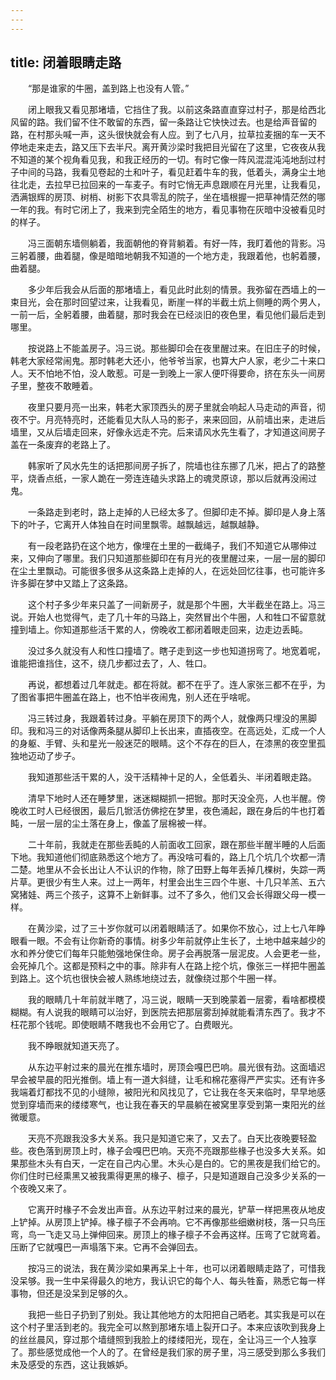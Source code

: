 ```yaml
---
---
---
```

title: 闭着眼睛走路
---




　　“那是谁家的牛圈，盖到路上也没有人管。”

　　闭上眼我又看见那堵墙，它挡住了我。以前这条路直直穿过村子，那是给西北风留的路。我们留不住不敢留的东西，留一条路让它快快过去。也是给声音留的路，在村那头喊一声，这头很快就会有人应。到了七八月，拉草拉麦捆的车一天不停地走来走去，路又压下去半尺。离开黄沙梁时我把目光留在了这里，它夜夜从我不知道的某个视角看见我，和我正经历的一切。有时它像一阵风混混沌沌地刮过村子中间的马路，我看见卷起的土和叶子，看见赶着牛车的我，低着头，满身尘土地往北走，去拉早已拉回来的一车麦子。有时它悄无声息跟顺在月光里，让我看见，洒满银辉的房顶、树梢、树影下农具零乱的院子，坐在墙根握一把草神情茫然的哪一年的我。有时它闭上了，我来到完全陌生的地方，看见事物在灰暗中没被看见时的样子。

　　冯三面朝东墙侧躺着，我面朝他的脊背躺着。有好一阵，我盯着他的背影。冯三躬着腰，曲着腿，像是暗暗地朝我不知道的一个地方走，我跟着他，也躬着腰，曲着腿。

　　多少年后我会从后面的那堵墙上，看见此时此刻的情景。我弥留在西墙上的一束目光，会在那时回望过来，让我看见，断崖一样的半截土炕上侧睡的两个男人，一前一后，全躬着腰，曲着腿，那时我会在已经淡旧的夜色里，看见他们最后走到哪里。

　　按说路上不能盖房子。冯三说。那些脚印会在夜里醒过来。在旧庄子的时候，韩老大家经常闹鬼。那时韩老大还小，他爷爷当家，也算大户人家，老少二十来口人。天不怕地不怕，没人敢惹。可是一到晚上一家人便吓得要命，挤在东头一间房子里，整夜不敢睡着。

　　夜里只要月亮一出来，韩老大家顶西头的房子里就会响起人马走动的声音，彻夜不宁。月亮特亮时，还能看见大队人马的影子，来来回回，从前墙出来，走进后墙里，又从后墙走回来，好像永远走不完。后来请风水先生看了，才知道这间房子盖在一条废弃的老路上了。

　　韩家听了风水先生的话把那间房子拆了，院墙也往东挪了几米，把占了的路整平，烧香点纸，一家人跪在一旁连连磕头求路上的魂灵原谅，那以后就再没闹过鬼。

　　一条路走到老时，路上走掉的人已经太多了。但脚印走不掉。脚印是人身上落下的叶子，它离开人体独自在时间里飘零。越飘越远，越飘越静。

　　有一段老路扔在这个地方，像埋在土里的一截绳子，我们不知道它从哪伸过来，又伸向了哪里。我们只知道那些脚印在有月光的夜里醒过来，一层一层的脚印在尘土里飘动。可能很多很多从这条路上走掉的人，在远处回忆往事，也可能许多许多脚在梦中又踏上了这条路。

　　这个村子多少年来只盖了一间新房子，就是那个牛圈，大半截坐在路上。冯三说。开始人也觉得气，走了几十年的马路上，突然冒出个牛圈，人和牲口不留意就撞到墙上。你知道那些活干累的人，傍晚收工都闭着眼走回来，边走边丢盹。

　　没过多久就没有人和性口撞墙了。瞎子走到这一步也知道拐弯了。地宽着呢，谁能把谁挡住，这不，绕几步都过去了，人、牲口。

　　再说，都想着过几年就走。都在将就。都不在乎了。连人家张三都不在乎，为了图省事把牛圈盖在路上，也不怕半夜闹鬼，别人还在乎啥呢。

　　冯三转过身，我跟着转过身。平躺在房顶下的两个人，就像两只埋没的黑脚印。我和冯三的对话像两条腿从脚印上长出来，直插夜空。在高远处，汇成一个人的身躯、手臂、头和星光一般迷茫的眼睛。这个不存在的巨人，在漆黑的夜空里孤独地迈动了步子。

　　我知道那些活干累的人，没干活精神十足的人，全低着头、半闭着眼走路。

　　清早下地时人还在睡梦里，迷迷糊糊抓一把锨。那时天没全亮，人也半醒。傍晚收工时人已经很困，最后几锨活仿佛挖在梦里，夜色涌起，跟在身后的牛也打着盹，一层一层的尘土落在身上，像盖了层棉被一样。

　　二十年前，我就走在那些丢盹的人前面收工回家，跟在那些半醒半睡的人后面下地。我知道他们彻底熟悉这个地方了。再没啥可看的，路上几个坑几个坎都一清二楚。地里从不会长出让人不认识的作物，除了田野上每年丢掉几棵树，失踪一两片草。更很少有生人来。过上一两年，村里会出生三四个牛崽、十几只羊羔、五六窝猪娃、两三个孩子，这算不上新鲜事。过不了多久，他们又会长得跟父母一模一样。

　　在黄沙梁，过了三十岁你就可以闭着眼睛活了。如果你不放心，过上七八年睁眼看一眼。不会有让你新奇的事情。树多少年前就停止生长了，土地中越来越少的水和养分使它们每年只能勉强地保住命。房子会再脱落一层泥皮。人会更老一些，会死掉几个。这都是预料之中的事。除非有人在路上挖个坑，像张三一样把牛圈盖到路上。这个坑也很快会被人熟练地绕过去，就像绕过那个牛圈一样。

　　我的眼睛几十年前就半瞎了，冯三说，眼睛一天到晚蒙着一层雾，看啥都模模糊糊。有人说我的眼睛可以治好，到医院去把那层雾刮掉就能看清东西了。我才不枉花那个钱呢。即使眼睛不瞎我也不会用它了。白费眼光。

　　我不睁眼就知道天亮了。

　　从东边平射过来的晨光在推东墙时，房顶会嘎巴巴响。晨光很有劲。这面墙迟早会被早晨的阳光推倒。墙上有一道大斜缝，让毛和棉花塞得严严实实。还有许多我端着灯都找不见的小缝隙，被阳光和风找见了，它让我在冬天来临时，早早地感觉到穿墙而来的缕缕寒气，也让我在春天的早晨躺在被窝里享受到第一束阳光的丝微暖意。

　　天亮不亮跟我没多大关系。我只是知道它来了，又去了。白天比夜晚要轻盈些。夜色落到房顶上时，椽子会嘎巴巴响。天亮不亮跟那些椽子也没多大关系。如果那些木头有白天，一定在自己内心里。木头心是白的。它的黑夜是我们给它的。你们住时已经熏黑又被我熏得更黑的椽子、檩子，只是知道跟自己没多少关系的一个夜晚又来了。

　　它离开时椽子不会发出声音。从东边平射过来的晨光，铲草一样把黑夜从地皮上铲掉。从房顶上铲掉。椽子檩子不会再响。它不再像那些细嫩树枝，落一只鸟压弯，鸟一飞走又马上弹伸回来。房顶上的椽子檩子不会再这样。压弯了它就弯着。压断了它就嘎巴一声塌落下来。它再不会弹回去。

　　按冯三的说法，我在黄沙梁如果再呆上十年，也可以闭着眼睛走路了，可惜我没呆够。我一生中呆得最久的地方，我认识它的每个人、每头牲畜，熟悉它每一样事物，但还是没呆到足够的久。

　　我把一些日子扔到了别处。我让其他地方的太阳把自己晒老。其实我是可以在这个村子里活到老的。我完全可以熬到那堵东墙上裂开口子。本来应该吹到我身上的丝丝晨风，穿过那个墙缝照到我脸上的缕缕阳光，现在，全让冯三一个人独享了。那些感觉成他一个人的了。在曾经是我们家的房子里，冯三感受到那么多我们未及感受的东西，这让我嫉妒。